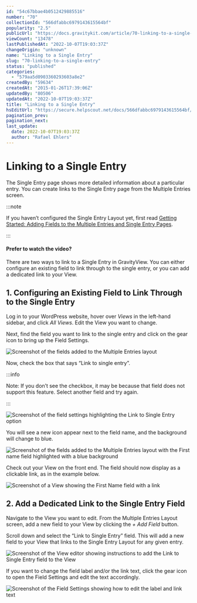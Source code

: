 ```yaml
---
id: "54c67bbae4b0512429885516"
number: "70"
collectionId: "566dfabbc6979143615564bf"
popularity: "2.5"
publicUrl: "https://docs.gravitykit.com/article/70-linking-to-a-single-entry"
viewCount: "13478"
lastPublishedAt: "2022-10-07T19:03:37Z"
changeOrigin: "unknown"
name: "Linking to a Single Entry"
slug: "70-linking-to-a-single-entry"
status: "published"
categories: 
  - "579aa5d0903360293603a8e2"
createdBy: "59634"
createdAt: "2015-01-26T17:39:06Z"
updatedBy: "80506"
updatedAt: "2022-10-07T19:03:37Z"
title: "Linking to a Single Entry"
hsEditUrl: "https://secure.helpscout.net/docs/566dfabbc6979143615564bf/article/54c67bbae4b0512429885516"
pagination_prev: 
pagination_next: 
last_update:
  date: 2022-10-07T19:03:37Z
  author: "Rafael Ehlers"
---
```


# Linking to a Single Entry

The Single Entry page shows more detailed information about a particular entry. You can create links to the Single Entry page from the Multiple Entries screen.


:::note

If you haven’t configured the Single Entry Layout yet, first read [Getting Started: Adding Fields to the Multiple Entries and Single Entry Pages](https://docs.gravitykit.com/article/734-getting-started-adding-fields-to-the-multiple-entries-and-single-entry-pages).

:::

 ####  Prefer to watch the video? 


<YouTube videoId="J2qI77nXVuA" />

There are two ways to link to a Single Entry in GravityView. You can either configure an existing field to link through to the single entry, or you can add a dedicated link to your View.

## 1. Configuring an Existing Field to Link Through to the Single Entry

Log in to your WordPress website, hover over *Views* in the left-hand sidebar, and click *All Views*. Edit the View you want to change.

Next, find the field you want to link to the single entry and click on the gear icon to bring up the Field Settings.

![Screenshot of the fields added to the Multiple Entries layout](https://s3.amazonaws.com/helpscout.net/docs/assets/54c58489e4b051242988532c/images/6042832d24d2d21e45edd34c/file-Lc2lKX7ADo.png)

Now, check the box that says “Link to single entry”.


:::info

Note: If you don’t see the checkbox, it may be because that field does not support this feature. Select another field and try again.

:::

  ![Screenshot of the field settings highlighting the Link to Single Entry option](https://s3.amazonaws.com/helpscout.net/docs/assets/54c58489e4b051242988532c/images/60427da00a2dae5b58fb6773/file-xgM3ZilxVR.png)

You will see a new icon appear next to the field name, and the background will change to blue.

![Screenshot of the fields added to the Multiple Entries layout with the First name field highlighted with a blue background](https://s3.amazonaws.com/helpscout.net/docs/assets/54c58489e4b051242988532c/images/604283e5661b720174a73f4d/file-xmukek2kwz.png)

Check out your View on the front end. The field should now display as a clickable link, as in the example below.

![Screenshot of a View showing the First Name field with a link](https://s3.amazonaws.com/helpscout.net/docs/assets/54c58489e4b051242988532c/images/604286778502d1120e90e368/file-SvY3um0Gyu.png)

## 2. Add a Dedicated Link to the Single Entry Field

Navigate to the View you want to edit. From the Multiple Entries Layout screen, add a new field to your View by clicking the *+ Add Field* button.

Scroll down and select the “Link to Single Entry” field. This will add a new field to your View that links to the Single Entry Layout for any given entry.

![Screenshot of the View editor showing instructions to add the Link to Single Entry field to the View](https://s3.amazonaws.com/helpscout.net/docs/assets/54c58489e4b051242988532c/images/604289310a2dae5b58fb67cb/file-67pJ4JH4cM.png)

If you want to change the field label and/or the link text, click the gear icon to open the Field Settings and edit the text accordingly.

![Screenshot of the Field Settings showing how to edit the label and link text](https://s3.amazonaws.com/helpscout.net/docs/assets/54c58489e4b051242988532c/images/6076a7fd8996210f18bd3172/file-a9EDMpD1vi.png)